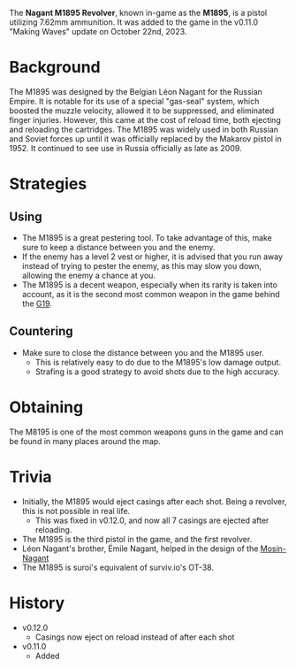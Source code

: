 The **Nagant M1895 Revolver**, known in-game as the **M1895**, is a pistol utilizing 7.62mm ammunition. It was added to the game in the v0.11.0 "Making Waves" update on October 22nd, 2023.

# Background
The M1895 was designed by the Belgian Léon Nagant for the Russian Empire. It is notable for its use of a special "gas-seal" system, which boosted the muzzle velocity, allowed it to be suppressed, and eliminated finger injuries. However, this came at the cost of reload time, both ejecting and reloading the cartridges. The M1895 was widely used in both Russian and Soviet forces up until it was officially replaced by the Makarov pistol in 1952. It continued to see use in Russia officially as late as 2009.

# Strategies
## Using
 - The M1895 is a great pestering tool. To take advantage of this, make sure to keep a distance between you and the enemy.
 - If the enemy has a level 2 vest or higher, it is advised that you run away instead of trying to pester the enemy, as this may slow you down, allowing the enemy a chance at you.
 - The M1895 is a decent weapon, especially when its rarity is taken into account, as it is the second most common weapon in the game behind the [G19](/weapons/guns/g19).

## Countering
 - Make sure to close the distance between you and the M1895 user. 
   - This is relatively easy to do due to the M1895's low damage output.
   - Strafing is a good strategy to avoid shots due to the high accuracy.

# Obtaining
The M8195 is one of the most common weapons guns in the game and can be found in many places around the map.

# Trivia
- Initially, the M1895 would eject casings after each shot. Being a revolver, this is not possible in real life.
  - This was fixed in v0.12.0, and now all 7 casings are ejected after reloading.
- The M1895 is the third pistol in the game, and the first revolver.
- Léon Nagant's brother, Émile Nagant, helped in the design of the [Mosin-Nagant](/weapons/guns/mosin)
- The M1895 is suroi's equivalent of surviv.io's OT-38.

# History
- v0.12.0
  - Casings now eject on reload instead of after each shot
- v0.11.0
  - Added
